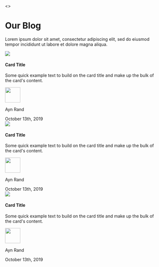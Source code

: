 <>
  <div className="container my-5 py-3">
    <div className="row justify-content-center mb-4">
      <div className="col-md-7 align-self-center">
        <h1 className="fw-bold text-center">Our Blog</h1>
        <p className="lead text-dark text-center">
          Lorem ipsum dolor sit amet, consectetur adipiscing elit, sed do
          eiusmod tempor incididunt ut labore et dolore magna aliqua.
        </p>
      </div>
    </div>
    <div className="row justify-content-center">
      <div className="col-md-4 align-self-center">
        <div className="card border-0 shadow">
          <img
            className="card-img-top img-fluid"
            src="/blog/blog-image-one.jpg"
          />
          <div className="card-body">
            <h4 className="card-title fw-bold text-dark mb-2">Card Title</h4>
            <p className="card-text mb-2text-muted">
              Some quick example text to build on the card title and make up the
              bulk of the card's content.
            </p>
            <div className="d-flex flex-row">
              <div className="p-2">
                <img
                  className="img-fluid rounded-circle"
                  src="/profile/profile-one.jpg"
                  width="50"
                />
              </div>
              <div className="p-2">
                <p className="text-dark fw-bolder m-0">Ayn Rand</p>
                <span className="text-muted">October 13th, 2019</span>
              </div>
            </div>
          </div>
        </div>
      </div>
      <div className="col-md-4 align-self-center">
        <div className="card border-0 shadow">
          <img
            className="card-img-top img-fluid"
            src="/blog/blog-image-one.jpg"
          />
          <div className="card-body">
            <h4 className="card-title fw-bolder text-dark mb-2">Card Title</h4>
            <p className="card-text mb-2text-muted">
              Some quick example text to build on the card title and make up the
              bulk of the card's content.
            </p>
            <div className="d-flex flex-row">
              <div className="p-2">
                <img
                  className="img-fluid rounded-circle"
                  src="/profile/profile-one.jpg"
                  width="50"
                />
              </div>
              <div className="p-2">
                <p className="text-dark fw-bolder m-0">Ayn Rand</p>
                <span className="text-muted">October 13th, 2019</span>
              </div>
            </div>
          </div>
        </div>
      </div>
      <div className="col-md-4 align-self-center">
        <div className="card border-0 shadow">
          <img
            className="card-img-top img-fluid"
            src="/blog/blog-image-one.jpg"
          />
          <div className="card-body">
            <h4 className="card-title fw-bolder text-dark mb-2">Card Title</h4>
            <p className="card-text mb-2text-muted">
              Some quick example text to build on the card title and make up the
              bulk of the card's content.
            </p>
            <div className="d-flex flex-row">
              <div className="p-2">
                <img
                  className="img-fluid rounded-circle"
                  src="/profile/profile-one.jpg"
                  width="50"
                />
              </div>
              <div className="p-2">
                <p className="text-dark fw-bolder m-0">Ayn Rand</p>
                <span className="text-muted">October 13th, 2019</span>
              </div>
            </div>
          </div>
        </div>
      </div>
    </div>
  </div>
</>
